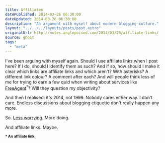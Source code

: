 ```yaml
---
title: Affiliates
datePublished: 2014-03-26 06:30:00
dateUpdated: 2014-03-26 06:30:00
description: "An argument with myself about modern blogging culture."
layout: "../../../layouts/posts/post.astro"
originalUrl: http://notes.anglepoised.com/2014/03/26/affiliate-links/
source: ghost
tags:
  - "meta"
---
```


I've been arguing with myself again. Should I use affiliate links when I post here? If I do, should I identify them as such? And if so, how should I make it clear which links are affiliate links and which aren't? With asterisks? A different link colour? A comment after each? And will people think less of me for trying to earn a few quid when writing about services like [FreeAgent](http://fre.ag/43hj1tks)<sup>\*</sup>? Will they question my objectivity?

And then I realised: it's 2014, not 1999. Nobody cares either way. I don't care. Endless discussions about blogging etiquette don't really happen any more.

So. [Less worrying](https://medium.com/p/52bc4be9e7c1). More doing.

And affiliate links. Maybe.

<small>**\* An affiliate link.**</small>
